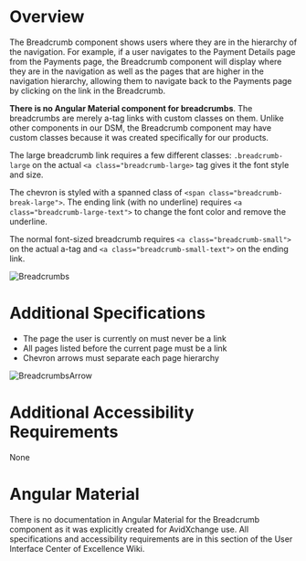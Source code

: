 
<Meta title="Wiki/Breadcrumb" />

# **Overview**

The Breadcrumb component shows users where they are in the hierarchy of the navigation. For example, if a user navigates to the Payment Details page from the Payments page, the Breadcrumb component will display where they are in the navigation as well as the pages that are higher in the navigation hierarchy, allowing them to navigate back to the Payments page by clicking on the link in the Breadcrumb.

**There is no Angular Material component for breadcrumbs**. The breadcrumbs are merely a-tag links with custom classes on them. Unlike other components in our DSM, the Breadcrumb component may have custom classes because it was created specifically for our products.

The large breadcrumb link requires a few different classes: `.breadcrumb-large` on the actual `<a class="breadcrumb-large>` tag gives it the font style and size.

The chevron is styled with a spanned class of `<span class="breadcrumb-break-large">`. The ending link (with no underline) requires `<a class="breadcrumb-large-text">` to change the font color and remove the underline.

The normal font-sized breadcrumb requires `<a class="breadcrumb-small">` on the actual a-tag and `<a class="breadcrumb-small-text">` on the ending link.

<img src={Breadcrumbs} alt="Breadcrumbs" />

# **Additional Specifications**

- The page the user is currently on must never be a link
- All pages listed before the current page must be a link
- Chevron arrows must separate each page hierarchy

<img src={BreadcrumbsArrow} alt="BreadcrumbsArrow" />

# **Additional Accessibility Requirements**

None

# **Angular Material**

There is no documentation in Angular Material for the Breadcrumb component as it was explicitly created for AvidXchange use. All specifications and accessibility requirements are in this section of the User Interface Center of Excellence Wiki.
